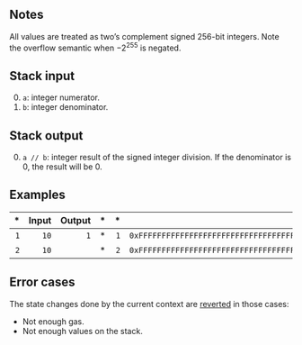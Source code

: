 ## Notes

All values are treated as two’s complement signed 256-bit integers. Note the overflow semantic when −2<sup>255</sup> is negated.

## Stack input

0. `a`: integer numerator.
1. `b`: integer denominator.

## Stack output

0. `a // b`: integer result of the signed integer division. If the denominator is 0, the result will be 0.

## Examples

| * | Input | Output | * | * | Input | Output |
|--:|------:|-------:|--:|--:|------:|-------:|
| `1` | `10` | `1` | * | `1` | `0xFFFFFFFFFFFFFFFFFFFFFFFFFFFFFFFFFFFFFFFFFFFFFFFFFFFFFFFFFFFFFFFE` | `2` |
| `2` | `10` | | * | `2` | `0xFFFFFFFFFFFFFFFFFFFFFFFFFFFFFFFFFFFFFFFFFFFFFFFFFFFFFFFFFFFFFFFF` | |

## Error cases

The state changes done by the current context are [reverted](#FD) in those cases:
- Not enough gas.
- Not enough values on the stack.
